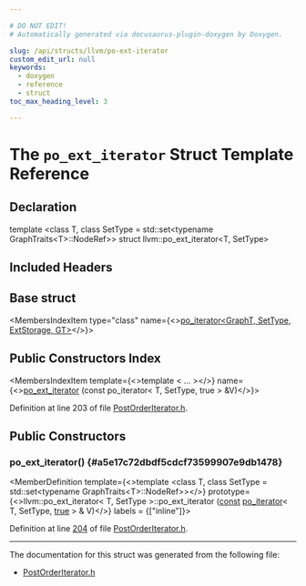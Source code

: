 ```yaml
---

# DO NOT EDIT!
# Automatically generated via docusaurus-plugin-doxygen by Doxygen.

slug: /api/structs/llvm/po-ext-iterator
custom_edit_url: null
keywords:
  - doxygen
  - reference
  - struct
toc_max_heading_level: 3

---
```





# The `po_ext_iterator` Struct Template Reference

<DoxygenPage pluginConfig={pluginConfig}>



## Declaration

<CodeBlock>template &lt;class T, class SetType = std::set&lt;typename GraphTraits&lt;T&gt;::NodeRef&gt;&gt;
struct llvm::po_ext_iterator&lt;T, SetType&gt;</CodeBlock>

## Included Headers

<IncludesList>
<IncludesListItem
  filePath="llvm/ADT/PostOrderIterator.h"
  permalink="/docs/api/files/include/include/llvm/include/llvm/adt/postorderiterator-h"
  isLocal="true" />
</IncludesList>

## Base struct

<MembersIndex>

<MembersIndexItem
  type="class"
  name={<><a href="/docs/api/classes/llvm/po-iterator">po&#95;iterator&lt;GraphT, SetType, ExtStorage, GT&gt;</a></>}>
</MembersIndexItem>

</MembersIndex>

## Public Constructors Index

<MembersIndex>

<MembersIndexItem
  template={<>template &lt; ... &gt;</>}
  name={<><a href="#a5e17c72dbdf5cdcf73599907e9db1478">po&#95;ext&#95;iterator</a> (const po&#95;iterator&lt; T, SetType, true &gt; &amp;V)</>}>
</MembersIndexItem>

</MembersIndex>


Definition at line 203 of file <a href="/docs/api/files/include/include/llvm/include/llvm/adt/postorderiterator-h">PostOrderIterator.h</a>.

<SectionDefinition>

## Public Constructors

### po&#95;ext&#95;iterator() {#a5e17c72dbdf5cdcf73599907e9db1478}

<MemberDefinition
  template={<>template &lt;class T, class SetType = std::set&lt;typename GraphTraits&lt;T&gt;::NodeRef&gt;&gt;</>}
  prototype={<>llvm::po&#95;ext&#95;iterator&lt; T, SetType &gt;::po&#95;ext&#95;iterator (<a href="/docs/api/files/lib/lib/target/lib/target/aarch64/aarch64promoteconstant-cpp/#a90f8350fecae261c25be85d38b451bff">const</a> <a href="/docs/api/classes/llvm/po-iterator">po&#95;iterator</a>&lt; T, SetType, <a href="/docs/api/files/lib/lib/analysis/basicaliasanalysis-cpp/#af6d5cafbdfc5313e65d990120021a3ec">true</a> &gt; &amp; V)</>}
  labels = {["inline"]}>

Definition at line <a href="/docs/api/files/include/include/llvm/include/llvm/adt/postorderiterator-h/#l00204">204</a> of file <a href="/docs/api/files/include/include/llvm/include/llvm/adt/postorderiterator-h">PostOrderIterator.h</a>.
</MemberDefinition>

</SectionDefinition>

<hr/>

The documentation for this struct was generated from the following file:

<ul>
<li><a href="/docs/api/files/include/include/llvm/include/llvm/adt/postorderiterator-h">PostOrderIterator.h</a></li>
</ul>

</DoxygenPage>
